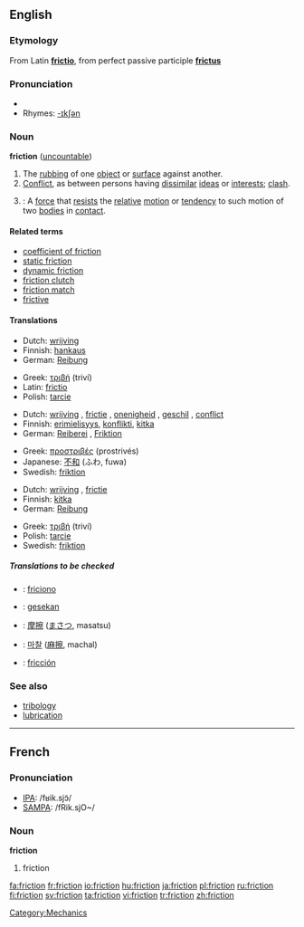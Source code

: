 ==English==

===Etymology===
From Latin '''[[frictio]]''', from perfect passive participle '''[[frictus]]'''

===Pronunciation===
* {{IPA|/fɹɪkʃən̩/}}
* Rhymes: [[Rhymes:English:-ɪkʃən|-ɪkʃən]]

===Noun===
'''friction'''  ([[uncountable]])

# The [[rubbing]] of one [[object]] or [[surface]] against another.
# [[Conflict]], as between persons having [[dissimilar]] [[ideas]] or [[interests]]; [[clash]].
# {{cattag|Physics}}: A [[force]] that [[resist]]s the [[relative]] [[motion]] or [[tendency]] to such motion of two [[bodies]] in [[contact]].

====Related terms====
*[[coefficient of friction]]
*[[static friction]]
*[[dynamic friction]]
*[[friction clutch]]
*[[friction match]]
*[[frictive]]

====Translations====
{{trans-top|The rubbing of one object or surface against another}}
*Dutch: [[wrijving]] {{f}}
*Finnish: [[hankaus]]
*German: [[Reibung]] {{f}}
{{trans-mid}}
*Greek: [[τριβή]] (triví) {{f}}
*Latin: [[frictio]] {{f}}
*Polish: [[tarcie]] {{n}}
{{trans-bottom}}

{{trans-top|conflict}}
*Dutch: [[wrijving]] {{f}}, [[frictie]] {{f}}, [[onenigheid]] {{f}}, [[geschil]] {{n}}, [[conflict]] {{n}}
*Finnish: [[erimielisyys]], [[konflikti]], [[kitka]]
*German: [[Reiberei]] {{f}}, [[Friktion]] {{f}}
{{trans-mid}}
*Greek: [[προστριβές]] (prostrivés) {{f}} {{p}}
*Japanese: [[不和]] (ふわ, fuwa)
*Swedish: [[friktion]] {{c}}
{{trans-bottom}}

{{trans-top|A force that resists the relative motion or tendency to such motion of two bodies in contact}}
*Dutch: [[wrijving]] {{f}}, [[frictie]] {{f}}
*Finnish: [[kitka]]
*German: [[Reibung]] {{f}}
{{trans-mid}}
*Greek: [[τριβή]] (triví) {{f}}
*Polish: [[tarcie]] {{n}}
*Swedish: [[friktion]] {{c}}
{{trans-bottom}}

=====Translations to be checked=====
{{checktrans}}
{{top}}
*{{ttbc|Ido}}: [[friciono]]
*{{ttbc|Indonesian}}: [[gesek|gesekan]]
*{{ttbc|Japanese}}: [[摩擦]] ([[まさつ]], masatsu)
{{mid}}
*{{ttbc|Korean}}: [[마찰]] ([[麻擦]], machal)
*{{ttbc|Spanish}}: [[fricción]] {{f}}
{{bottom}}

===See also===
*[[tribology]]
*[[lubrication]]

----

==French==

===Pronunciation===
*[[w:IPA|IPA]]: /fʁik.sjɔ̃/
*[[w:SAMPA|SAMPA]]: /fRik.sjO~/

===Noun===
'''friction''' {{f}}

# friction

[[Category:Mechanics]]

[[fa:friction]]
[[fr:friction]]
[[io:friction]]
[[hu:friction]]
[[ja:friction]]
[[pl:friction]]
[[ru:friction]]
[[fi:friction]]
[[sv:friction]]
[[ta:friction]]
[[vi:friction]]
[[tr:friction]]
[[zh:friction]]